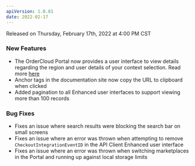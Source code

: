 ```yaml
---
apiVersion: 1.0.81
date: 2022-02-17
---
```

Released on Thursday, February 17th, 2022 at 4:00 PM CST

### New Features
- The OrderCloud Portal now provides a user interface to view details regarding the region and user details of your context selection.  Read more [here](/learn/getting-started/accessing-the-api-console#explore-your-region-and-environment)
- Anchor tags in the documentation site now copy the URL to clipboard when clicked
- Added pagination to all Enhanced user interfaces to support viewing more than 100 records

### Bug Fixes
- Fixes an issue where search results were blocking the search bar on small screens
- Fixes an issue where an error was thrown when attempting to remove `CheckoutIntegrationEventID` in the API Client Enhanced user interface
- Fixes an issue where an error was thrown when switching marketplaces in the Portal and running up against local storage limits
